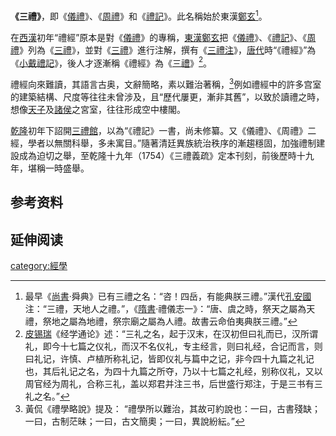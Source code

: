 '''《三禮》'''，即《[[儀禮|儀禮]]》、《[[周禮|周禮]]》和《[[禮記|禮記]]》。此名稱始於東漢[[鄭玄|鄭玄]]<ref>最早《[[尚書|尚書]]·舜典》已有三禮之名：“咨！四岳，有能典朕三禮。”漢代[[孔安國|孔安國]]注：“三禮，天地人之禮。”，《[[隋書|隋書]]·禮儀志一》：“唐、虞之時，祭天之屬為天禮，祭地之屬為地禮，祭宗廟之屬為人禮。故書云命伯夷典朕三禮。”</ref>。

在[[西漢|西漢]]初年“禮經”原本是對《[[儀禮|儀禮]]》的專稱，[[東漢|東漢]][[鄭玄|鄭玄]]把《[[儀禮|儀禮]]》、《[[禮記|禮記]]》、《[[周禮|周禮]]》列為《[[三禮|三禮]]》，並對《[[三禮|三禮]]》進行注解，撰有《[[三禮注|三禮注]]》，[[唐代|唐代]]時“《禮經》”為《[[小戴禮記|小戴禮記]]》，後人才逐漸稱《禮經》為《[[三禮|三禮]]》<ref>[[皮锡瑞|皮锡瑞]]《经学通论》述：“三礼之名，起于汉末，在汉初但曰礼而已，汉所谓礼，即今十七篇之仪礼，而汉不名仪礼，专主经言，则曰礼经，合记而言，则曰礼记，许慎、卢植所称礼记，皆即仪礼与篇中之记，非今四十九篇之礼记也，其后礼记之名，为四十九篇之所夺，乃以十七篇之礼经，别称仪礼，又以周官经为周礼，合称三礼，盖以郑君并注三书，后世盛行郑注，于是三书有三礼之名。”</ref>。

禮經向來難讀，其語言古奥，文辭簡略，素以難治著稱，<ref>黃侃《禮學略說》提及： “禮學所以難治，其故可約說也：一曰，古書殘缺；一曰，古制茫昧；一曰，古文簡奧；一曰，異說紛紜。”</ref>例如禮經中的許多宫室的建築結構、尺度等往往未曾涉及，且“歷代屢更，漸非其舊”，以致於讀禮之時，想像[[天子|天子]]及[[諸侯|諸侯]]之宮室，往往形成空中樓閣。

[[乾隆|乾隆]]初年下詔開[[三禮館|三禮館]]，以為“《禮記》一書，尚未修纂。又《儀禮》、《周禮》二經，學者以無關科舉，多未寓目。”隨著清廷異族統治秩序的漸趨穩固，加強禮制建設成為迫切之舉，至乾隆十九年（1754）《三禮義疏》定本刊刻，前後歷時十九年，堪稱一時盛舉。

== 参考资料 ==
{{reflist}}

== 延伸阅读 ==
{{Wikisource further reading}}

[[category:經學|category:經學]]